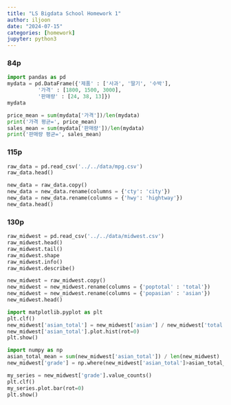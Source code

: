 ```yaml
---
title: "LS Bigdata School Homework 1"
author: iljoon
date: "2024-07-15"
categories: [homework]
jupyter: python3
---
```


### 84p

```python
import pandas as pd
mydata = pd.DataFrame({'제품' : ['사과', '딸기', '수박'],
          '가격' : [1800, 1500, 3000],
          '판매량' : [24, 38, 13]})
mydata
```

```python
price_mean = sum(mydata['가격'])/len(mydata)
print('가격 평균=', price_mean)
sales_mean = sum(mydata['판매량'])/len(mydata)
print('판매량 평균=', sales_mean)
```

### 115p

```python
raw_data = pd.read_csv('../../data/mpg.csv')
raw_data.head()
```

```python
new_data = raw_data.copy()
new_data = new_data.rename(columns = {'cty': 'city'})
new_data = new_data.rename(columns = {'hwy': 'hightway'})
new_data.head()
```

### 130p

```python
raw_midwest = pd.read_csv('../../data/midwest.csv')
raw_midwest.head()
raw_midwest.tail()
raw_midwest.shape
raw_midwest.info()
raw_midwest.describe()
```

```python
new_midwest = raw_midwest.copy()
new_midwest = new_midwest.rename(columns = {'poptotal' : 'total'})
new_midwest = new_midwest.rename(columns = {'popasian' : 'asian'})
new_midwest.head()
```

```python
import matplotlib.pyplot as plt
plt.clf()
new_midwest['asian_total'] = new_midwest['asian'] / new_midwest['total'] * 100
new_midwest['asian_total'].plot.hist(rot=0)
plt.show()
```

```python
import numpy as np
asian_total_mean = sum(new_midwest['asian_total']) / len(new_midwest)
new_midwest['grade'] = np.where(new_midwest['asian_total']>asian_total_mean, 'large', 'small')
```

```python
my_series = new_midwest['grade'].value_counts()
plt.clf()
my_series.plot.bar(rot=0)
plt.show()
```
